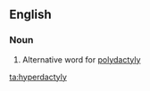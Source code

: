 ==English==

===Noun===
{{en-noun|pl=hyperdactylies}}

# {{context|pathology}} Alternative word for [[polydactyly]]

[[ta:hyperdactyly]]